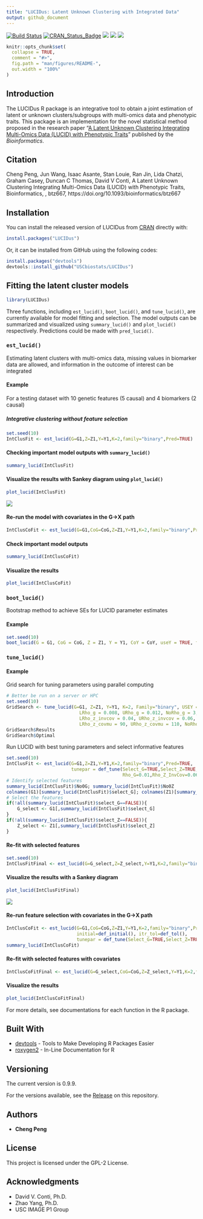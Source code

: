 ```yaml
---
title: "LUCIDus: Latent Unknown Clustering with Integrated Data"
output: github_document
---
```

[![Build Status](https://travis-ci.org/USCbiostats/LUCIDus.svg?branch=master)](https://travis-ci.org/USCbiostats/LUCIDus)
[![CRAN_Status_Badge](http://www.r-pkg.org/badges/version/LUCIDus?color=green)](https://cran.r-project.org/package=LUCIDus)
![](https://cranlogs.r-pkg.org/badges/grand-total/LUCIDus?color=blue)
![](https://cranlogs.r-pkg.org/badges/LUCIDus?color=yellow)
![](https://cranlogs.r-pkg.org/badges/last-week/LUCIDus?color=red)

<!-- README.md is generated from README.Rmd. Please edit that file -->

```r
knitr::opts_chunk$set(
  collapse = TRUE,
  comment = "#>",
  fig.path = "man/figures/README-",
  out.width = "100%"
)
```
## Introduction

The LUCIDus R package is an integrative tool to obtain a joint estimation of latent or unknown clusters/subgroups with multi-omics data and phenotypic traits. This package is an implementation for the novel statistical method proposed in the research paper "[A Latent Unknown Clustering Integrating Multi-Omics Data (LUCID) with Phenotypic Traits](https://doi.org/10.1093/bioinformatics/btz667)" published by the *Bioinformatics*. 

## Citation

Cheng Peng, Jun Wang, Isaac Asante, Stan Louie, Ran Jin, Lida Chatzi, Graham Casey, Duncan C Thomas, David V Conti, A Latent Unknown Clustering Integrating Multi-Omics Data (LUCID) with Phenotypic Traits, Bioinformatics, , btz667, https://doi.org/10.1093/bioinformatics/btz667

## Installation

You can install the released version of LUCIDus from [CRAN](https://CRAN.R-project.org/package=LUCIDus) directly with:

``` r
install.packages("LUCIDus")
```

Or, it can be installed from GitHub using the following codes:

```r
install.packages("devtools")
devtools::install_github("USCbiostats/LUCIDus")
```

## Fitting the latent cluster models

```r
library(LUCIDus)
```

Three functions, including `est_lucid()`, `boot_lucid()`, and `tune_lucid()`, are currently available for model fitting and selection. The model outputs can be summarized and visualized using `summary_lucid()` and `plot_lucid()` respectively. Predictions could be made with `pred_lucid()`.

### `est_lucid()`

Estimating latent clusters with multi-omics data, missing values in biomarker data are allowed, and information in the outcome of interest can be integrated

#### Example

For a testing dataset with 10 genetic features (5 causal) and 4 biomarkers (2 causal)

##### Integrative clustering without feature selection

```r
set.seed(10)
IntClusFit <- est_lucid(G=G1,Z=Z1,Y=Y1,K=2,family="binary",Pred=TRUE)
```

#### Checking important model outputs with `summary_lucid()`

```r
summary_lucid(IntClusFit)
```


#### Visualize the results with Sankey diagram using `plot_lucid()`

```r
plot_lucid(IntClusFit)
```

![](man/figures/Sankey2.png)

#### Re-run the model with covariates in the G->X path

```r
IntClusCoFit <- est_lucid(G=G1,CoG=CoG,Z=Z1,Y=Y1,K=2,family="binary",Pred=TRUE)
```

#### Check important model outputs

```r
summary_lucid(IntClusCoFit)
```

#### Visualize the results

```r
plot_lucid(IntClusCoFit)
```


### `boot_lucid()`

Bootstrap method to achieve SEs for LUCID parameter estimates

#### Example

```r
set.seed(10)
boot_lucid(G = G1, CoG = CoG, Z = Z1, Y = Y1, CoY = CoY, useY = TRUE, family = "binary", K = 2, R=500)
```

### `tune_lucid()`

#### Example

Grid search for tuning parameters using parallel computing

```r
# Better be run on a server or HPC
set.seed(10)
GridSearch <- tune_lucid(G=G1, Z=Z1, Y=Y1, K=2, Family="binary", USEY = TRUE,
                           LRho_g = 0.008, URho_g = 0.012, NoRho_g = 3,
                           LRho_z_invcov = 0.04, URho_z_invcov = 0.06, NoRho_z_invcov = 3,
                           LRho_z_covmu = 90, URho_z_covmu = 110, NoRho_z_covmu = 2)
GridSearch$Results
GridSearch$Optimal
```

Run LUCID with best tuning parameters and select informative features
```r
set.seed(10)
IntClusFit <- est_lucid(G=G1,Z=Z1,Y=Y1,K=2,family="binary",Pred=TRUE,
                        tunepar = def_tune(Select_G=TRUE,Select_Z=TRUE,
                                           Rho_G=0.01,Rho_Z_InvCov=0.06,Rho_Z_CovMu=90))
# Identify selected features
summary_lucid(IntClusFit)$No0G; summary_lucid(IntClusFit)$No0Z
colnames(G1)[summary_lucid(IntClusFit)$select_G]; colnames(Z1)[summary_lucid(IntClusFit)$select_Z]
# Select the features
if(!all(summary_lucid(IntClusFit)$select_G==FALSE)){
    G_select <- G1[,summary_lucid(IntClusFit)$select_G]
}
if(!all(summary_lucid(IntClusFit)$select_Z==FALSE)){
    Z_select <- Z1[,summary_lucid(IntClusFit)$select_Z]
}
```

#### Re-fit with selected features
```r
set.seed(10)
IntClusFitFinal <- est_lucid(G=G_select,Z=Z_select,Y=Y1,K=2,family="binary",Pred=TRUE)
```

#### Visualize the results with a Sankey diagram

```r
plot_lucid(IntClusFitFinal)
```

![](man/figures/Sankey1.png)

#### Re-run feature selection with covariates in the G->X path
```r
IntClusCoFit <- est_lucid(G=G1,CoG=CoG,Z=Z1,Y=Y1,K=2,family="binary",Pred=TRUE,
                          initial=def_initial(), itr_tol=def_tol(),
                          tunepar = def_tune(Select_G=TRUE,Select_Z=TRUE,Rho_G=0.02,Rho_Z_InvCov=0.1,Rho_Z_CovMu=93))
summary_lucid(IntClusCoFit)
```

#### Re-fit with selected features with covariates
```r
IntClusCoFitFinal <- est_lucid(G=G_select,CoG=CoG,Z=Z_select,Y=Y1,K=2,family="binary",Pred=TRUE)
```

#### Visualize the results
```r
plot_lucid(IntClusCoFitFinal)
```

For more details, see documentations for each function in the R package.

## Built With

* [devtools](https://cran.r-project.org/web/packages/devtools/index.html) - Tools to Make Developing R Packages Easier
* [roxygen2](https://cran.r-project.org/web/packages/roxygen2/index.html) - In-Line Documentation for R

## Versioning

The current version is 0.9.9.

For the versions available, see the [Release](https://github.com/USCbiostats/LUCIDus/releases) on this repository. 

## Authors

* **Cheng Peng**

## License

This project is licensed under the GPL-2 License.

## Acknowledgments

* David V. Conti, Ph.D.
* Zhao Yang, Ph.D.
* USC IMAGE P1 Group
